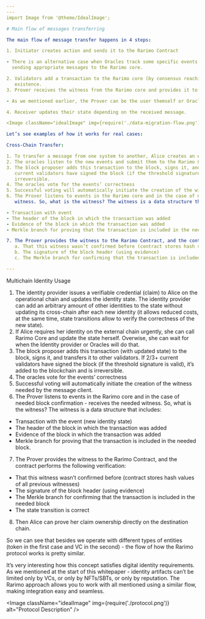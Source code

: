 ```yaml
---
---
import Image from '@theme/IdealImage';

# Main flow of messages transferring

The main flow of message transfer happens in 4 steps:

1. Initiator creates action and sends it to the Rarimo Contract

- There is an alternative case when Oracles track some specific events on defined contracts and react on them,
  sending appropriate messages to the Rarimo core.

2. Validators add a transaction to the Rarimo core (by consensus reaching) and generate a time-stamped witness of its
   existence.
3. Prover receives the witness from the Rarimo core and provides it to the Rarimo Contract on the destination chain.

- As we mentioned earlier, the Prover can be the user themself or Oracles if their work is paid in this case.

4. Receiver updates their state depending on the received message.

<Image className="idealImage" img={require('./data-migration-flow.png')} alt="image" />

Let’s see examples of how it works for real cases:

Cross-Chain Transfer:

1. To transfer a message from one system to another, Alice creates an event in the **_Rarimo contract_**.
2. The oracles listen to the new events and submit them to the Rarimo Core
3. The block proposer adds this transaction to the block, signs it, and transfers it to other validators. If 2/3+
   current validators have signed the block (if the threshold signature is valid), it’s added to the blockchain
   irreversible.
4. The oracles vote for the events’ correctness
5. Successful voting will automatically initiate the creation of the witness needed by the message client
6. The Prover listens to events in the Rarimo core and in the case of needed block confirmation - receives the needed
   witness. So, what is the witness? The witness is a data structure that includes:

- Transaction with event
- The header of the block in which the transaction was added
- Evidence of the block in which the transaction was added
- Merkle branch for proving that the transaction is included in the needed block.

7. The Prover provides the witness to the Rarimo Contract, and the contract performs the following verification:
   a. That this witness wasn’t confirmed before (contract stores hash values of all previous witnesses)
   b. The signature of the block header (using evidence)
   c. The Merkle branch for confirming that the transaction is included in the needed block

---
```


Multichain Identity Usage

1. The identity provider issues a verifiable credential (claim) to Alice on the operational chain and updates the
   identity state. The identity provider can add an arbitrary amount of other identities to the state without updating its
   cross-chain after each new identity (it allows reduced costs, at the same time, state transitions allow to verify the
   correctness of the new state).
2. If Alice requires her identity on the external chain urgently, she can call Rarimo Core and update the state herself.
   Overwise, she can wait for when the Identity provider or Oracles will do that.
3. The block proposer adds this transaction (with updated state) to the block, signs it, and transfers it to other
   validators. If 2/3+ current validators have signed the block (if the threshold signature is valid), it’s added to the
   blockchain and is irreversible.
4. The oracles vote for the events’ correctness
5. Successful voting will automatically initiate the creation of the witness needed by the message client.
6. The Prover listens to events in the Rarimo core and in the case of needed block confirmation - receives the needed
   witness. So, what is the witness? The witness is a data structure that includes:

- Transaction with the event (new identity state)
- The header of the block in which the transaction was added
- Evidence of the block in which the transaction was added
- Merkle branch for proving that the transaction is included in the needed block.

7. The Prover provides the witness to the Rarimo Contract, and the contract performs the following verification:

- That this witness wasn’t confirmed before (contract stores hash values of all previous witnesses)
- The signature of the block header (using evidence)
- The Merkle branch for confirming that the transaction is included in the needed block
- The state transition is correct

8. Then Alice can prove her claim ownership directly on the destination chain.

So we can see that besides we operate with different types of entities (token in the first case and VC in the second) -
the flow of how the Rarimo protocol works is pretty similar.

It’s very interesting how this concept satisfies digital identity requirements. As we mentioned at the start of this
whitepaper - identity artifacts can’t be limited only by VCs, or only by NFTs/SBTs, or only by reputation. The Rarimo
approach allows you to work with all mentioned using a similar flow, making integration easy and seamless.

<Image className="idealImage" img={require('./protocol.png')} alt="Protocol Description" />
